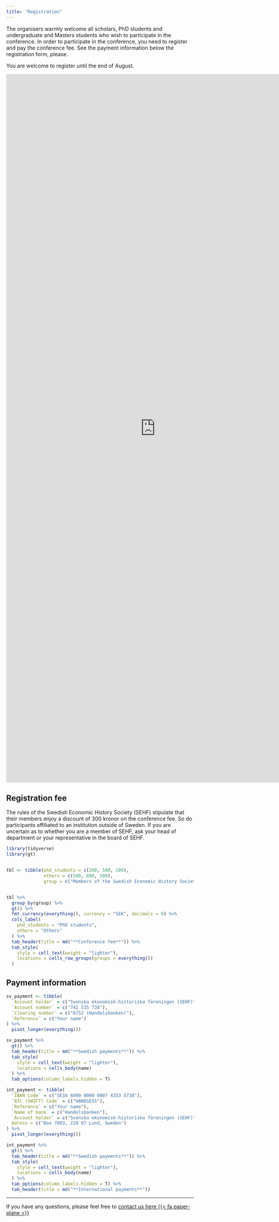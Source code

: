 ```yaml
---
title: "Registration"
---
```


The organisers warmly welcome all scholars, PhD students and undergraduate and Masters students who wish to participate in the conference. In order to participate in the conference, you need to register and pay the conference fee. See the payment information below the registration form, please.

You are welcome to register until the end of August.

<iframe src="https://docs.google.com/forms/d/e/1FAIpQLSdXbL1K09QfjblxrkeeQGeGy2RMs7WOI29NNVTn6akgH3UEDg/viewform?embedded=true" width="800" height="1900" frameborder="0" marginheight="0" marginwidth="0">Loading…</iframe>

## Registration fee

The rules of the Swedish Economic History Society (SEHF) stipulate that their members enjoy a discount of 300 kronor on the conference fee. So do participants affiliated to an institution outside of Sweden. If you are uncertain as to whether you are a member of SEHF, ask your head of department or your representative in the board of SEHF.

```r
library(tidyverse)
library(gt)


tbl <- tibble(phd_students = c(200, 500, 200),
              others = c(500, 800, 500),
              group = c("Members of the Swedish Economic History Society", "Non-members of the Swedish Economic History Society", "Participants affiliated to an institution outside of Sweden"))


tbl %>%
  group_by(group) %>%
  gt() %>%
  fmt_currency(everything(), currency = "SEK", decimals = 0) %>%
  cols_label(
    phd_students = "PhD students",
    others = "Others"
  ) %>%
  tab_header(title = md("**Conference fee**")) %>%
  tab_style(
    style = cell_text(weight = "lighter"),
    locations = cells_row_groups(groups = everything())
  )
```

## Payment information

```r
sv_payment <- tibble(
  `Account holder` = c("Svenska ekonomisk-historiska föreningen (SEHF)"),
  `Account number` = c("742 535 738"),
  `Clearing number` = c("6752 (Handelsbanken)"),
  `Reference` = c("Your name")
) %>%
  pivot_longer(everything())

sv_payment %>%
  gt() %>%
  tab_header(title = md("**Swedish payments**")) %>%
  tab_style(
    style = cell_text(weight = "lighter"),
    locations = cells_body(name)
  ) %>%
  tab_options(column_labels.hidden = T)

int_payment <- tibble(
  `IBAN Code` = c("SE16 6000 0000 0007 4253 5738"),
  `BIC (SWIFT) Code` = c("HANDSESS"),
  `Reference` = c("Your name"),
  `Name of bank` = c("Handelsbanken"),
  `Account holder` = c("Svenska ekonomisk-historiska föreningen (SEHF)"),
  Adress = c("Box 7083, 220 07 Lund, Sweden")
) %>%
  pivot_longer(everything())

int_payment %>%
  gt() %>% 
  tab_header(title = md("**Swedish payments**")) %>%
  tab_style(
    style = cell_text(weight = "lighter"),
    locations = cells_body(name)
  ) %>%
  tab_options(column_labels.hidden = T) %>%
  tab_header(title = md("**International payments**"))

```

---

If you have any questions, please feel free to [contact us here {{< fa paper-plane >}}]()

